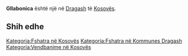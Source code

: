 {{Fshat në 
 | Emri                = Gllabonica
 | EmriAlt                = 
 | NAME_SHORT_FORM=      
 | NAME_GENERIC=      
 | NAME_SORT_NAME_RO=      GLLABONICA
 | FULL_NAME_RO = Gllabonica
 | FULL_NAME_ND_RO=Gllabonica
 | SORT_NAME_RG=GLLABONICA
 | FULL_NAME_RG=Gllabonica
 | FULL_NAME_ND_RG=Gllabonica
 | SRP_NAME_SHORT_FORM=      
 | SRP_NAME_GENERIC=      
 | SRP_NAME_SORT_NAME_RO=      
 | SRP_FULL_NAME_RO = 
 | SRP_FULL_NAME_ND_RO=
 | SRP_SORT_NAME_RG=
 | SRP_FULL_NAME_RG=
 | SRP_FULL_NAME_ND_RG=
 | Emri (Rasa dhanore) = 
 | Figura              = 
 | Shteti              = Kosovo
 | Komuna              = Dragash
 | Kodi postar         = 
 | Sipërfaqja          = 

 | Popullsia           = 

 | Regj. i popullsisë  = 
 | Dend. e popullsisë  = 
 | Faqja zyrtare       = 
 <!--- Koordinatat ----> 
 | Gjerësia            = 42.004722
 | Gjatësia            = 20.626944
 | Lartësia            = 
}}
'''Gllabonica''' është një [[]] në [[Dragash]] të [[Kosovës]].

<!-- == Gjeografia == -->
<!-- == Historia == -->
<!-- == Demografia == -->
== Shih edhe ==
{{Komuna Dragash}}
{{Kosovo-Administrata-Cung}}

[[Kategoria:Fshatra në Kosovës]]
[[Kategoria:Fshatra në Kommunes Dragash]]
[[Kategoria:Vendbanime në Kosovës]]